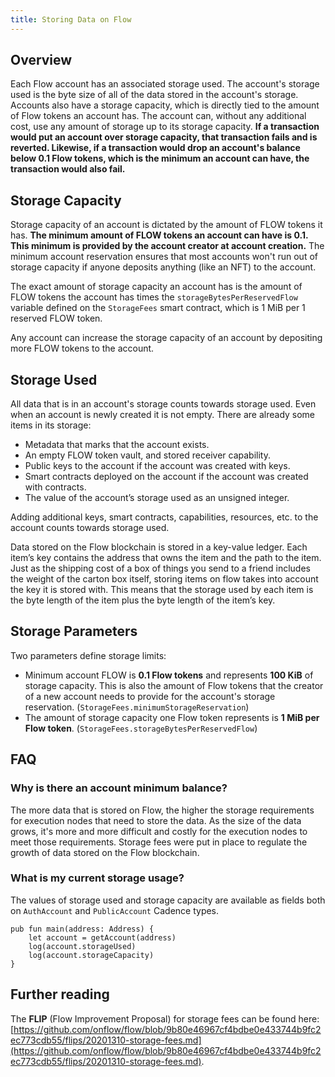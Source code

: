 ```yaml
---
title: Storing Data on Flow
---
```


## **Overview**

Each Flow account has an associated storage used. The account's storage used is the byte size of all of the data stored in the account's storage. Accounts also have a storage capacity, which is directly tied to the amount of Flow tokens an account has. The account can, without any additional cost, use any amount of storage up to its storage capacity. **If a transaction would put an account over storage capacity, that transaction fails and is reverted. Likewise, if a transaction would drop an account's balance below 0.1 Flow tokens, which is the minimum an account can have, the transaction would also fail.**

## Storage Capacity

Storage capacity of an account is dictated by the amount of FLOW tokens it has. **The minimum amount of FLOW tokens an account can have is 0.1. This minimum is provided by the account creator at account creation.** The minimum account reservation ensures that most accounts won't run out of storage capacity if anyone deposits anything (like an NFT) to the account.

The exact amount of storage capacity an account has is the amount of FLOW tokens the account has times the `storageBytesPerReservedFlow` variable defined on the `StorageFees` smart contract, which is 1 MiB per 1 reserved FLOW token.

Any account can increase the storage capacity of an account by depositing more FLOW tokens to the account.

## Storage Used

All data that is in an account's storage counts towards storage used. Even when an account is newly created it is not empty. There are already some items in its storage:

- Metadata that marks that the account exists.
- An empty FLOW token vault, and stored receiver capability.
- Public keys to the account if the account was created with keys.
- Smart contracts deployed on the account if the account was created with contracts.
- The value of the account’s storage used as an unsigned integer.

Adding additional keys, smart contracts, capabilities, resources, etc. to the account counts towards storage used.

Data stored on the Flow blockchain is stored in a key-value ledger. Each item’s key contains the address that owns the item and the path to the item. Just as the shipping cost of a box of things you send to a friend includes the weight of the carton box itself, storing items on flow takes into account the key it is stored with. This means that the storage used by each item is the byte length of the item plus the byte length of the item’s key.

## Storage Parameters

Two parameters define storage limits:

- Minimum account FLOW is **0.1 Flow tokens** and represents **100 KiB** of storage capacity. This is also the amount of Flow tokens that the creator of a new account needs to provide for the account's storage reservation. (`StorageFees.minimumStorageReservation`)
- The amount of storage capacity one Flow token represents is **1 MiB per Flow token**. (`StorageFees.storageBytesPerReservedFlow`)

## FAQ

### **Why is there an account minimum balance?**

The more data that is stored on Flow, the higher the storage requirements for execution nodes that need to store the data. As the size of the data grows, it's more and more difficult and costly for the execution nodes to meet those requirements.
Storage fees were put in place to regulate the growth of data stored on the Flow blockchain.

### **What is my current storage usage?**

The values of storage used and storage capacity are available as fields both on `AuthAccount` and `PublicAccount` Cadence types.

```cadence
pub fun main(address: Address) {
    let account = getAccount(address)
    log(account.storageUsed)
    log(account.storageCapacity)
}
```

## Further reading

The **FLIP** (Flow Improvement Proposal) for storage fees can be found here: [https://github.com/onflow/flow/blob/9b80e46967cf4bdbe0e433744b9fc2ec773cdb55/flips/20201310-storage-fees.md](https://github.com/onflow/flow/blob/9b80e46967cf4bdbe0e433744b9fc2ec773cdb55/flips/20201310-storage-fees.md).
